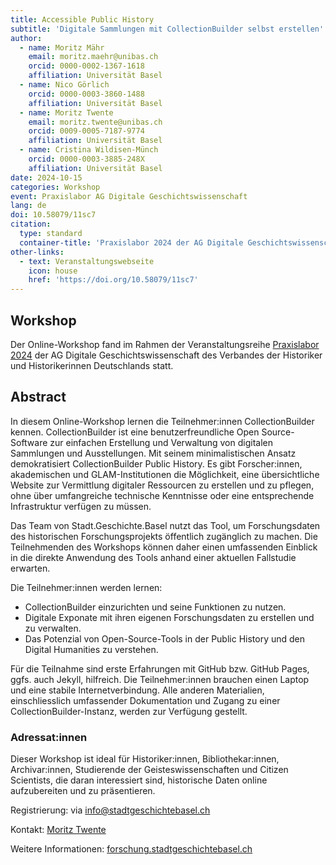 ```yaml
---
title: Accessible Public History
subtitle: 'Digitale Sammlungen mit CollectionBuilder selbst erstellen'
author:
  - name: Moritz Mähr
    email: moritz.maehr@unibas.ch
    orcid: 0000-0002-1367-1618
    affiliation: Universität Basel
  - name: Nico Görlich
    orcid: 0000-0003-3860-1488
    affiliation: Universität Basel
  - name: Moritz Twente
    email: moritz.twente@unibas.ch
    orcid: 0009-0005-7187-9774
    affiliation: Universität Basel
  - name: Cristina Wildisen-Münch
    orcid: 0000-0003-3885-248X
    affiliation: Universität Basel
date: 2024-10-15
categories: Workshop
event: Praxislabor AG Digitale Geschichtswissenschaft
lang: de
doi: 10.58079/11sc7
citation:
  type: standard
  container-title: 'Praxislabor 2024 der AG Digitale Geschichtswissenschaft des Verbands der Historiker und Historikerinnen Deutschlands e.V.'
other-links:
  - text: Veranstaltungswebseite
    icon: house
    href: 'https://doi.org/10.58079/11sc7'
---
```


## Workshop

Der Online-Workshop fand im Rahmen der Veranstaltungsreihe [Praxislabor 2024](https://doi.org/10.58079/w9uv) der AG Digitale Geschichtswissenschaft des Verbandes der Historiker und Historikerinnen Deutschlands statt.

## Abstract

In diesem Online-Workshop lernen die Teilnehmer:innen CollectionBuilder kennen. CollectionBuilder ist eine benutzerfreundliche Open Source-Software zur einfachen Erstellung und Verwaltung von digitalen Sammlungen und Ausstellungen. Mit seinem minimalistischen Ansatz demokratisiert CollectionBuilder Public History. Es gibt Forscher:innen, akademischen und GLAM-Institutionen die Möglichkeit, eine übersichtliche Website zur Vermittlung digitaler Ressourcen zu erstellen und zu pflegen, ohne über umfangreiche technische Kenntnisse oder eine entsprechende Infrastruktur verfügen zu müssen.

Das Team von Stadt.Geschichte.Basel nutzt das Tool, um Forschungsdaten des historischen Forschungsprojekts öffentlich zugänglich zu machen. Die Teilnehmenden des Workshops können daher einen umfassenden Einblick in die direkte Anwendung des Tools anhand einer aktuellen Fallstudie erwarten.

Die Teilnehmer:innen werden lernen:

* CollectionBuilder einzurichten und seine Funktionen zu nutzen.
* Digitale Exponate mit ihren eigenen Forschungsdaten zu erstellen und zu verwalten.
* Das Potenzial von Open-Source-Tools in der Public History und den Digital Humanities zu verstehen.

Für die Teilnahme sind erste Erfahrungen mit GitHub bzw. GitHub Pages, ggfs. auch Jekyll, hilfreich. Die Teilnehmer:innen brauchen einen Laptop und eine stabile Internetverbindung. Alle anderen Materialien, einschliesslich umfassender Dokumentation und Zugang zu einer CollectionBuilder-Instanz, werden zur Verfügung gestellt.

### Adressat:innen

Dieser Workshop ist ideal für Historiker:innen, Bibliothekar:innen, Archivar:innen, Studierende der Geisteswissenschaften und Citizen Scientists, die daran interessiert sind, historische Daten online aufzubereiten und zu präsentieren.

Registrierung: via [info@stadtgeschichtebasel.ch](mailto:info@stadtgeschichtebasel.ch)

Kontakt: [Moritz Twente](mailto:moritz.twente@unibas.ch)

Weitere Informationen: [forschung.stadtgeschichtebasel.ch](https://forschung.stadtgeschichtebasel.ch/workshops)